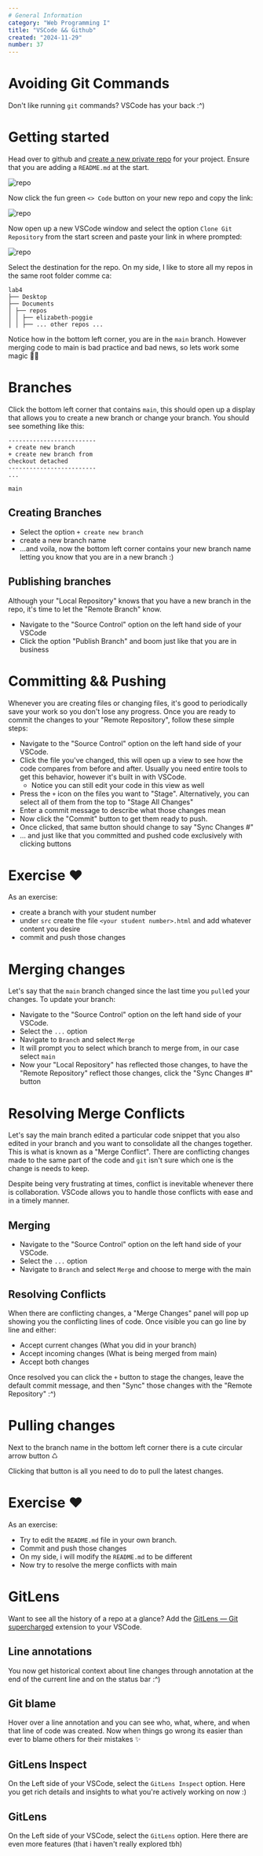 ```yaml
---
# General Information
category: "Web Programming I"
title: "VSCode && Github"
created: "2024-11-29"
number: 37
---
```


# Avoiding Git Commands

Don't like running `git` commands? VSCode has your back :^)

# Getting started

Head over to github and [create a new private repo](https://github.com/new) for your project. Ensure that you are adding a `README.md` at the start.

![repo](./assets/repo.png)

Now click the fun green `<> Code` button on your new repo and copy the link:

![repo](./assets/clone.png)

Now open up a new VSCode window and select the option `Clone Git Repository` from the start screen and paste your link in where prompted:

![repo](./assets/prompt.png)

Select the destination for the repo. On my side, I like to store all my repos in the same root folder comme ca:

```text
lab4
├── Desktop
├── Documents
│ ├── repos
│ │ ├── elizabeth-poggie
│ │ ├── ... other repos ...
```

Notice how in the bottom left corner, you are in the `main` branch. However merging code to main is bad practice and bad news, so lets work some magic 🧙‍♀️

# Branches

Click the bottom left corner that contains `main`, this should open up a display that allows you to create a new branch or change your branch. You should see something like this:

```text
-------------------------
+ create new branch
+ create new branch from
checkout detached
-------------------------
...

main
```

## Creating Branches

- Select the option `+ create new branch`
- create a new branch name
- ...and voila, now the bottom left corner contains your new branch name letting you know that you are in a new branch :)

## Publishing branches

Although your "Local Repository" knows that you have a new branch in the repo, it's time to let the "Remote Branch" know.

- Navigate to the "Source Control" option on the left hand side of your VSCode
- Click the option "Publish Branch" and boom just like that you are in business

# Committing && Pushing

Whenever you are creating files or changing files, it's good to periodically save your work so you don't lose any progress. Once you are ready to commit the changes to your "Remote Repository", follow these simple steps:

- Navigate to the "Source Control" option on the left hand side of your VSCode.
- Click the file you've changed, this will open up a view to see how the code compares from before and after. Usually you need entire tools to get this behavior, however it's built in with VSCode.
  - Notice you can still edit your code in this view as well
- Press the `+` icon on the files you want to "Stage". Alternatively, you can select all of them from the top to "Stage All Changes"
- Enter a commit message to describe what those changes mean
- Now click the "Commit" button to get them ready to push.
- Once clicked, that same button should change to say "Sync Changes #"
- ... and just like that you committed and pushed code exclusively with clicking buttons

# Exercise ❤️

As an exercise:

- create a branch with your student number
- under `src` create the file `<your student number>.html` and add whatever content you desire
- commit and push those changes

# Merging changes

Let's say that the `main` branch changed since the last time you `pull`ed your changes. To update your branch:

- Navigate to the "Source Control" option on the left hand side of your VSCode.
- Select the `...` option
- Navigate to `Branch` and select `Merge`
- It will prompt you to select which branch to merge from, in our case select `main`
- Now your "Local Repository" has reflected those changes, to have the "Remote Repository" reflect those changes, click the "Sync Changes #" button

# Resolving Merge Conflicts

Let's say the main branch edited a particular code snippet that you also edited in your branch and you want to consolidate all the changes together. This is what is known as a "Merge Conflict". There are conflicting changes made to the same part of the code and `git` isn't sure which one is the change is needs to keep.

Despite being very frustrating at times, conflict is inevitable whenever there is collaboration. VSCode allows you to handle those conflicts with ease and in a timely manner.

## Merging

- Navigate to the "Source Control" option on the left hand side of your VSCode.
- Select the `...` option
- Navigate to `Branch` and select `Merge` and choose to merge with the main

## Resolving Conflicts

When there are conflicting changes, a "Merge Changes" panel will pop up showing you the conflicting lines of code. Once visible you can go line by line and either:

- Accept current changes (What you did in your branch)
- Accept incoming changes (What is being merged from main)
- Accept both changes

Once resolved you can click the `+` button to stage the changes, leave the default commit message, and then "Sync" those changes with the "Remote Repository" :^)

# Pulling changes

Next to the branch name in the bottom left corner there is a cute circular arrow button ♺

Clicking that button is all you need to do to pull the latest changes.

# Exercise ❤️

As an exercise:

- Try to edit the `README.md` file in your own branch.
- Commit and push those changes
- On my side, i will modify the `README.md` to be different
- Now try to resolve the merge conflicts with main

# GitLens

Want to see all the history of a repo at a glance? Add the [GitLens — Git supercharged](https://marketplace.visualstudio.com/items?itemName=eamodio.gitlens) extension to your VSCode.

## Line annotations

You now get historical context about line changes through annotation at the end of the current line and on the status bar :^)

## Git blame

Hover over a line annotation and you can see who, what, where, and when that line of code was created. Now when things go wrong its easier than ever to blame others for their mistakes ✨

## GitLens Inspect

On the Left side of your VSCode, select the `GitLens Inspect` option. Here you get rich details and insights to what you're actively working on now :)

## GitLens

On the Left side of your VSCode, select the `GitLens` option. Here there are even more features (that i haven't really explored tbh)
